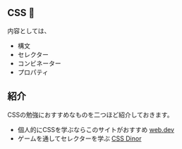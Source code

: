 ## CSS 🎨

内容としては、

- 構文
- セレクター
- コンビネーター
- プロパティ

## 紹介

CSSの勉強におすすめなものを二つほど紹介しておきます。

- 個人的にCSSを学ぶならこのサイトがおすすめ [web.dev](https://web.dev/learn/css/selectors/)
- ゲームを通してセレクターを学ぶ [CSS Dinor](https://flukeout.github.io/)
